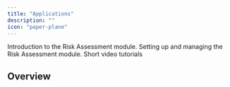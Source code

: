 ```yaml
---
title: "Applications"
description: ""
icon: "paper-plane"
---
```


<Columns cols={3}>
    <Card
        title="Introduction"
        icon="book"
        href="/application/introduction"
    >
        Introduction to the Risk Assessment module.
    </Card>
    <Card
        title="Getting Started"
        icon="screwdriver-wrench"
        href="/application/getting-started"
    >
        Setting up and managing the Risk Assessment module.
    </Card>
    <Card
        title="Tutorials"
        icon="person-chalkboard"
        href="/application/tutorials"
    >
        Short video tutorials
    </Card>
</Columns>

## Overview

